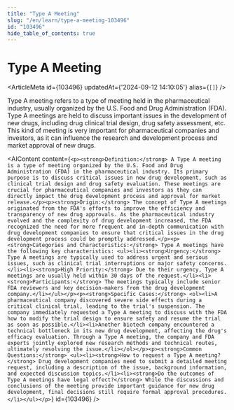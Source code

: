 ```yaml
---
title: "Type A Meeting"
slug: "/en/learn/type-a-meeting-103496"
id: "103496"
hide_table_of_contents: true
---
```



# Type A Meeting

<ArticleMeta id={103496} updatedAt={'2024-09-12 14:10:05'} alias={`[]`} />
<div className='border-solid border-b border-t-0 my-4 border-[var(--ifm-color-gray-300)]' />

Type A meeting refers to a type of meeting held in the pharmaceutical industry, usually organized by the U.S. Food and Drug Administration (FDA). Type A meetings are held to discuss important issues in the development of new drugs, including drug clinical trial design, drug safety assessment, etc. This kind of meeting is very important for pharmaceutical companies and investors, as it can influence the research and development process and market approval of new drugs.

<AIContent content={`<p><strong>Definition:</strong> A Type A meeting is a type of meeting organized by the U.S. Food and Drug Administration (FDA) in the pharmaceutical industry. Its primary purpose is to discuss critical issues in new drug development, such as clinical trial design and drug safety evaluation. These meetings are crucial for pharmaceutical companies and investors as they can directly impact the drug development process and approval for market release.</p><p><strong>Origin:</strong> The concept of Type A meetings originated from the FDA's efforts to improve the efficiency and transparency of new drug approvals. As the pharmaceutical industry evolved and the complexity of drug development increased, the FDA recognized the need for more frequent and in-depth communication with drug development companies to ensure that critical issues in the drug development process could be promptly addressed.</p><p><strong>Categories and Characteristics:</strong> Type A meetings have the following key characteristics: <ul><li><strong>Urgency:</strong> Type A meetings are typically used to address urgent and serious issues, such as clinical trial interruptions or major safety concerns.</li><li><strong>High Priority:</strong> Due to their urgency, Type A meetings are usually held within 30 days of the request.</li><li><strong>Participants:</strong> The meetings typically include senior FDA reviewers and key decision-makers from the drug development company.</li></ul></p><p><strong>Specific Cases:</strong> <ol><li>A pharmaceutical company discovered severe side effects during a critical clinical trial, leading to the trial's suspension. The company immediately requested a Type A meeting to discuss with the FDA how to modify the trial design to ensure safety and resume the trial as soon as possible.</li><li>Another biotech company encountered a technical bottleneck in its new drug development, affecting the drug's efficacy evaluation. Through a Type A meeting, the company and FDA experts jointly explored new research methods and technical routes, ultimately resolving the issue.</li></ol></p><p><strong>Common Questions:</strong> <ul><li><strong>How to request a Type A meeting?</strong> Drug development companies need to submit a detailed meeting request, including a description of the issue, background information, and expected discussion topics.</li><li><strong>Do the outcomes of Type A meetings have legal effect?</strong> While the discussions and conclusions of the meeting provide important guidance for new drug development, final decisions still require formal approval procedures.</li></ul></p>`} id={103496} />
